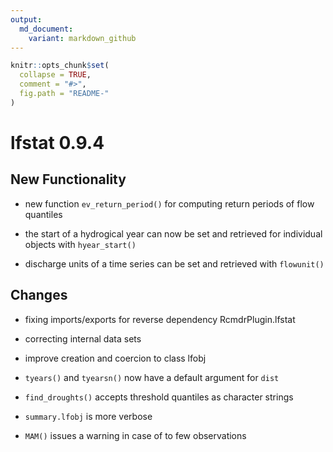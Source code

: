 ```yaml
---
output:
  md_document:
    variant: markdown_github
---
```


<!-- NEWS.md is generated from NEWS.Rmd. Please edit that file -->

```r
knitr::opts_chunk$set(
  collapse = TRUE,
  comment = "#>",
  fig.path = "README-"
)
```

# lfstat 0.9.4


## New Functionality

* new function ``ev_return_period()`` for computing return periods of flow quantiles

* the start of a hydrogical year can now be set and retrieved for individual objects with ``hyear_start()``

* discharge units of a time series can be set and retrieved with ``flowunit()``





## Changes

* fixing imports/exports for reverse dependency RcmdrPlugin.lfstat

* correcting internal data sets

* improve creation and coercion to class lfobj

* ``tyears()`` and ``tyearsn()`` now have a default argument for ``dist`` 

* ``find_droughts()`` accepts threshold quantiles as character strings

* ``summary.lfobj`` is more verbose

* ``MAM()`` issues a warning in case of to few observations

